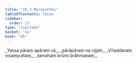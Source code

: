 ```yaml
---
title: "26.3 Māravatthu"
tableOfContents: false
sidebar:
  order: 23
type: "tipitaka"
basket: "su"
book: "dh"
---
```



<DynamicBreadcrumb />

<Division number="385" book="dh" bookNo="18" page="68">

<Paragraph number="413" type="verses" book="dh">
_Yassa pāraṃ apāraṃ vā,_  
_pārāpāraṃ na vijjati;_  
_Vītaddaraṃ visaṃyuttaṃ,_  
_tamahaṃ brūmi brāhmaṇaṃ._
</Paragraph>
</Division>